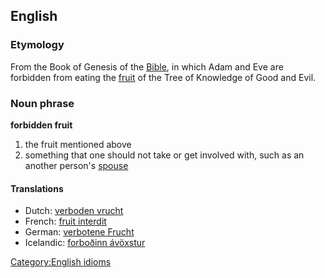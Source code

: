 ==English==
===Etymology===
From the Book of Genesis of the [[Bible]], in which Adam and Eve are forbidden from eating the [[fruit]] of the Tree of Knowledge of Good and Evil.

===Noun phrase===
'''forbidden fruit'''
#the fruit mentioned above
#something that one should not take or get involved with, such as an another person's [[spouse]]

====Translations====
*Dutch: [[verboden vrucht]]
*French: [[fruit interdit]]
*German: [[verbotene Frucht]]
*Icelandic: [[forboðinn ávöxstur]]

[[Category:English idioms]]